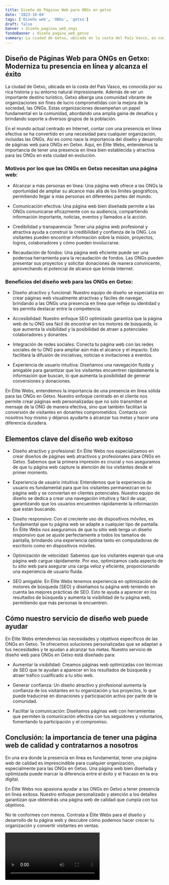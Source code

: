 ```yaml
---
title: Diseño de Páginas Web para ONGs en getxo
date: '2023-10-04'
tags: ['Diseño web', 'ONGs', 'getxo']
draft: false
banner : diseño_paginas_web_ongs
fondoBanner : diseño_pagina_web_getxo
summary: La ciudad de Getxo, ubicada en la costa del País Vasco, es conocida por su rica historia y su entorno natural impresionante. Además de ser un importante destino turístico, Getxo alberga una comunidad vibrante de organizaciones sin fines de lucro comprometidas con la mejora de la sociedad, las ONGs. Estas organizaciones desempeñan un papel fundamental en la comunidad, abordando una amplia gama de desafíos y brindando soporte a diversos grupos de la población.
---
```


## Diseño de Páginas Web para ONGs en Getxo: Moderniza tu presencia en línea y alcanza el éxito

La ciudad de Getxo, ubicada en la costa del País Vasco, es conocida por su rica historia y su entorno natural impresionante. Además de ser un importante destino turístico, Getxo alberga una comunidad vibrante de organizaciones sin fines de lucro comprometidas con la mejora de la sociedad, las ONGs. Estas organizaciones desempeñan un papel fundamental en la comunidad, abordando una amplia gama de desafíos y brindando soporte a diversos grupos de la población.

En el mundo actual centrado en Internet, contar con una presencia en línea efectiva se ha convertido en una necesidad para cualquier organización, incluidas las ONGs. Así es como nace la importancia del diseño y desarrollo de páginas web para ONGs en Getxo. Aquí, en Élite Webs, entendemos la importancia de tener una presencia en línea bien establecida y atractiva para las ONGs en esta ciudad en evolución.

### Motivos por los que las ONGs en Getxo necesitan una página web:

- Alcanzar a más personas en línea: Una página web ofrece a las ONGs la oportunidad de ampliar su alcance más allá de los límites geográficos, permitiendo llegar a más personas en diferentes partes del mundo.

- Comunicación efectiva: Una página web bien diseñada permite a las ONGs comunicarse eficazmente con su audiencia, compartiendo información importante, noticias, eventos y llamados a la acción.

- Credibilidad y transparencia: Tener una página web profesional y atractiva ayuda a construir la credibilidad y confianza de la ONG. Los visitantes pueden encontrar información sobre la misión, proyectos, logros, colaboradores y cómo pueden involucrarse.

- Recaudación de fondos: Una página web eficiente puede ser una poderosa herramienta para la recaudación de fondos. Las ONGs pueden presentar sus proyectos y solicitar donaciones de manera convincente, aprovechando el potencial de alcance que brinda Internet.

### Beneficios del diseño web para las ONGs en Getxo:

- Diseño atractivo y funcional: Nuestro equipo de diseño se especializa en crear páginas web visualmente atractivas y fáciles de navegar, brindando a las ONGs una presencia en línea que refleje su identidad y les permita destacar entre la competencia.

- Accesibilidad: Nuestro enfoque SEO optimizado garantiza que la página web de tu ONG sea fácil de encontrar en los motores de búsqueda, lo que aumenta la visibilidad y la posibilidad de atraer a potenciales colaboradores y donantes.

- Integración de redes sociales: Conecta tu página web con las redes sociales de tu ONG para ampliar aún más el alcance y el impacto. Esto facilitará la difusión de iniciativas, noticias e invitaciones a eventos.

- Experiencia de usuario intuitiva: Diseñamos una navegación fluida y amigable para garantizar que los visitantes encuentren rápidamente la información que buscan, lo que aumenta la posibilidad de generar conversiones y donaciones.

En Élite Webs, entendemos la importancia de una presencia en línea sólida para las ONGs en Getxo. Nuestro enfoque centrado en el cliente nos permite crear páginas web personalizadas que no solo transmiten el mensaje de la ONG de manera efectiva, sino que también facilitan la conversión de visitantes en donantes comprometidos. Contacta con nosotros hoy mismo y déjanos ayudarte a alcanzar tus metas y hacer una diferencia duradera.

<GifSeo />

<Cta />

## Elementos clave del diseño web exitoso

- Diseño atractivo y profesional: En Élite Webs nos especializamos en crear diseños de páginas web atractivos y profesionales para ONGs en Getxo. Sabemos que la primera impresión es crucial y nos aseguramos de que tu página web capture la atención de los visitantes desde el primer momento.

- Experiencia de usuario intuitiva: Entendemos que la experiencia de usuario es fundamental para que los visitantes permanezcan en tu página web y se conviertan en clientes potenciales. Nuestro equipo de diseño se dedica a crear una navegación intuitiva y fácil de usar, garantizando que los usuarios encuentren rápidamente la información que están buscando.

- Diseño responsivo: Con el creciente uso de dispositivos móviles, es fundamental que tu página web se adapte a cualquier tipo de pantalla. En Élite Webs nos aseguramos de que tu sitio web tenga un diseño responsivo que se ajuste perfectamente a todos los tamaños de pantalla, brindando una experiencia óptima tanto en computadoras de escritorio como en dispositivos móviles.

- Optimización de velocidad: Sabemos que los visitantes esperan que una página web cargue rápidamente. Por eso, optimizamos cada aspecto de tu sitio web para asegurar una carga veloz y eficiente, proporcionando una experiencia de usuario fluida.

- SEO amigable: En Élite Webs tenemos experiencia en optimización de motores de búsqueda (SEO) y diseñamos tu página web teniendo en cuenta las mejores prácticas de SEO. Esto te ayuda a aparecer en los resultados de búsqueda y aumenta la visibilidad de tu página web, permitiendo que más personas la encuentren.

## Cómo nuestro servicio de diseño web puede ayudar

En Élite Webs entendemos las necesidades y objetivos específicos de las ONGs en Getxo. Te ofrecemos soluciones personalizadas que se adaptan a tus necesidades y te ayudan a alcanzar tus metas. Nuestro servicio de diseño web para ONGs en Getxo está diseñado para:

- Aumentar la visibilidad: Creamos páginas web optimizadas con técnicas de SEO que te ayudan a aparecer en los resultados de búsqueda y atraer tráfico cualificado a tu sitio web.

- Generar confianza: Un diseño atractivo y profesional aumenta la confianza de los visitantes en tu organización y tus proyectos, lo que puede traducirse en donaciones y participación activa por parte de la comunidad.

- Facilitar la comunicación: Diseñamos páginas web con herramientas que permiten la comunicación efectiva con tus seguidores y voluntarios, fomentando la participación y el compromiso.

## Conclusión: la importancia de tener una página web de calidad y contratarnos a nosotros

En una era donde la presencia en línea es fundamental, tener una página web de calidad es imprescindible para cualquier organización, especialmente para las ONGs en Getxo. Una página web bien diseñada y optimizada puede marcar la diferencia entre el éxito y el fracaso en la era digital.

En Élite Webs nos apasiona ayudar a las ONGs en Getxo a tener presencia en línea exitosa. Nuestro enfoque personalizado y atención a los detalles garantizan que obtendrás una página web de calidad que cumpla con tus objetivos.

No te conformes con menos. Contrata a Élite Webs para el diseño y desarrollo de tu página web y descubre cómo podemos hacer crecer tu organización y convertir visitantes en ventas.

<Video />

<CtaBot job='ONGs' city='getxo'/>

<Gmaps query='getxo+españa+maps' />